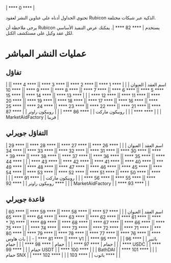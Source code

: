 | **** 0 **** |

تحتوي الجداول أدناه على عناوين النشر لعقود Rubicon الذكية عبر شبكات مختلفة.

يرجى ملاحظة أن Rubicon يستخدم | **** 82 **** |. يمكنك عرض التنفيذ الأساسي لكل عقد وكيل على مستكشف الكتل.

# عمليات النشر المباشر

## تفاؤل

| اسم العقد | العنوان |
| | **** 1 **** || **** 2 **** || **** 3 **** || **** 4 **** || **** 5 **** || **** 6 **** || **** 7 **** || **** 8 **** || **** 9 **** || **** 10 **** || **** 11 **** || **** 12 **** | | | **** 13 **** || **** 14 **** || **** 15 **** || **** 16 **** || **** 17 **** || **** 18 **** || **** 19 **** || **** 20 **** || **** 21 **** || **** 22 **** || **** 23 **** || **** 24 **** || **** 25 **** | |
| روبيكون ماركت | | **** 86 **** | |
| روبيكون راوتر | | **** 87 **** | |
| MarketAidFactory | قريبا |

## التفاؤل جويرلي

| اسم العقد | العنوان |
| | **** 26 **** || **** 27 **** || **** 28 **** || **** 29 **** || **** 30 **** || **** 31 **** || **** 32 **** || **** 33 **** || **** 34 **** || **** 35 **** || **** 36 **** || **** 37 **** || **** 38 **** || **** 39 * *** || **** 40 **** || **** 41 **** || **** 42 **** || **** 43 **** | | | **** 44 **** || **** 45 **** || **** 46 **** || **** 47 **** || **** 48 **** || **** 49 **** || **** 50 **** || **** 51 **** || **** 52 **** || **** 53 **** || **** 54 **** || **** 55 **** || **** 56 **** | |
| روبيكون ماركت | | **** 91 **** | |
| روبيكون راوتر | | **** 92 **** | |
| MarketAidFactory | | **** 93 **** | |

## قاعدة جويرلي

| اسم العقد | العنوان |
| | **** 57 **** || **** 58 **** || **** 59 **** || **** 60 **** || **** 61 **** || **** 62 **** || **** 63 **** || **** 64 **** || **** 65 **** || **** 66 **** || **** 67 **** || **** 68 **** || **** 69 **** || **** 70 * *** || **** 71 **** || **** 72 **** || **** 73 **** || **** 74 **** | | | **** 75 **** || **** 76 **** || **** 77 **** || **** 78 **** || **** 79 **** || **** 80 **** || **** 81 **** | - |
| باث هاوس V1 | | **** 95 **** | |
| باثبير | | **** 96 **** | |
| حمام | **** 97 **** | |
| حمام | **** 98 **** | |
| حمام USDC | | **** 99 **** | |
| حمام USDT | | **** 100 **** | |
| BathDAI | | **** 101 **** | |
| حمام SNX | | **** 102 **** | |
| باثوب | | **** 103 **** | |